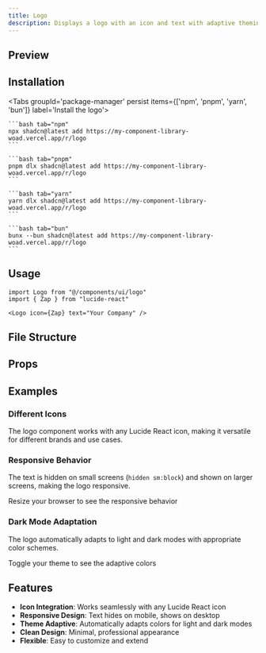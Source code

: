 ```yaml
---
title: Logo
description: Displays a logo with an icon and text with adaptive theming
---
```



## Preview

<Card className="items-center justify-center min-h-[350px] bg-background shadow-none">
    <Logo icon={Zap} text="Acme Inc" />
</Card>

## Installation

<div className="w-full flex justify-end">
    <OpenInV0Button url="https://my-component-library-woad.vercel.app/r/logo.json" />
</div>

<Tabs groupId='package-manager' persist items={['npm', 'pnpm', 'yarn', 'bun']} label='Install the logo'>

    ```bash tab="npm"
    npx shadcn@latest add https://my-component-library-woad.vercel.app/r/logo
    ```

    ```bash tab="pnpm"
    pnpm dlx shadcn@latest add https://my-component-library-woad.vercel.app/r/logo
    ```

    ```bash tab="yarn"
    yarn dlx shadcn@latest add https://my-component-library-woad.vercel.app/r/logo
    ```

    ```bash tab="bun"
    bunx --bun shadcn@latest add https://my-component-library-woad.vercel.app/r/logo
    ```
</Tabs>

## Usage

```tsx
import Logo from "@/components/ui/logo"
import { Zap } from "lucide-react"
```

```tsx
<Logo icon={Zap} text="Your Company" />
```

## File Structure

<RegistryExplorer 
  componentName="logo" 
  defaultSelectedFile="registry/ui/logo.tsx" 
/>

## Props

<AutoTypeTable path="./registry/ui/logo.tsx" name="LogoProps" />

## Examples

### Different Icons

The logo component works with any Lucide React icon, making it versatile for different brands and use cases.

<Card className="items-center justify-center min-h-[350px] bg-background shadow-none">
    <div className="flex flex-col gap-4 items-center">
        <div className="grid grid-cols-2 md:grid-cols-3 gap-4">
            <Logo icon={Home} text="HomeBase" />
            <Logo icon={Settings} text="ConfigCo" />
            <Logo icon={User} text="ProfilePro" />
            <Logo icon={Heart} text="LoveLabs" />
            <Logo icon={Star} text="StarTech" />
            <Logo icon={Shield} text="SecureInc" />
        </div>
    </div>
</Card>

### Responsive Behavior

The text is hidden on small screens (`hidden sm:block`) and shown on larger screens, making the logo responsive.

<Card className="items-center justify-center min-h-[350px] bg-background shadow-none">
    <div className="flex flex-col gap-4 items-center">
        <div className="text-sm text-muted-foreground mb-2">
            Resize your browser to see the responsive behavior
        </div>
        <Logo icon={Rocket} text="SpaceVentures" />
    </div>
</Card>

### Dark Mode Adaptation

The logo automatically adapts to light and dark modes with appropriate color schemes.

<Card className="items-center justify-center min-h-[350px] bg-background shadow-none">
    <div className="flex flex-col gap-4 items-center">
        <div className="text-sm text-muted-foreground mb-2">
            Toggle your theme to see the adaptive colors
        </div>
        <div className="flex gap-6">
            <Logo icon={Coffee} text="BrewMaster" />
            <Logo icon={Camera} text="SnapStudio" />
        </div>
    </div>
</Card>

## Features

- **Icon Integration**: Works seamlessly with any Lucide React icon
- **Responsive Design**: Text hides on mobile, shows on desktop
- **Theme Adaptive**: Automatically adapts colors for light and dark modes
- **Clean Design**: Minimal, professional appearance
- **Flexible**: Easy to customize and extend
